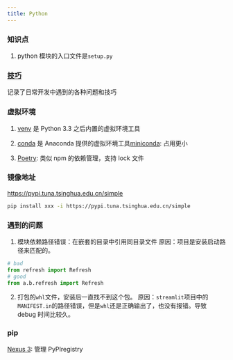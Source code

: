 ```yaml
---
title: Python
---
```


### 知识点

1. python 模块的入口文件是`setup.py`

### [技巧](./Python/Tips.mdx)

记录了日常开发中遇到的各种问题和技巧

### 虚拟环境

1. [venv](https://docs.python.org/3/library/venv.html) 是 Python 3.3 之后内置的虚拟环境工具

2. [conda](https://docs.conda.io/en/latest/) 是 Anaconda 提供的虚拟环境工具[miniconda](https://docs.conda.io/projects/miniconda/en/latest/): 占用更小
3. [Poetry](./Python/poetry.mdx): 类似 npm 的依赖管理，支持 lock 文件

### 镜像地址

https://pypi.tuna.tsinghua.edu.cn/simple

```bash
pip install xxx -i https://pypi.tuna.tsinghua.edu.cn/simple
```

### 遇到的问题

1. 模块依赖路径错误：在嵌套的目录中引用同目录文件
   原因：项目是安装启动路径来匹配的。

```python
# bad
from refresh import Refresh
# good
from a.b.refresh import Refresh
```

2. 打包的`whl`文件，安装后一直找不到这个包。
   原因：`streamlit`项目中的`MANIFEST.in`的路径错误，但是`whl`还是正确输出了，也没有报错。导致 debug 时间比较久。

### pip

[Nexus 3](https://yeasy.gitbook.io/docker_practice/repository/nexus3_registry): 管理 PyPIregistry

```

```